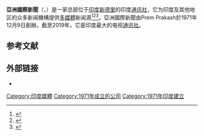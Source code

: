 {{Infobox company
| name = 亞洲國際新聞<br>Asian News International
| logo = Ani-logo-black.png
| type = [[通讯社|通讯社]]
| industry = [[传播媒体|传播媒体]]、[[新聞媒體|新聞媒體]]
| foundation = {{Start date and age|1971|12|09}}於[[新德里|新德里]]<ref>{{cite web |title=ANI MEDIA PRIVATE LIMITED - Company, directors and contact details |url=https://www.zaubacorp.com/company/ANI-MEDIA-PRIVATE-LIMITED/U74899DL1971PTC005895 |website=zaubacorp.com |accessdate=22 June 2018 |language=en |archive-date=2020-11-09 |archive-url=https://web.archive.org/web/20201109083846/https://www.zaubacorp.com/company/ANI-MEDIA-PRIVATE-LIMITED/U74899DL1971PTC005895 |dead-url=no }}</ref>
| founder = Prem Prakash
| hq_location_city = 新德里
| area_served = 印度和[[南亚|南亚]]
| owner = ANI Media Private Limited<ref>{{cite web |title=Terms & Conditions |url=https://www.aninews.in/term-condition/ |website=aninews.in |language=en |accessdate=2020-12-05 |archive-date=2021-01-18 |archive-url=https://web.archive.org/web/20210118210258/https://www.aninews.in/term-condition/ |dead-url=no }}</ref>
| parent = 
| homepage = {{URL|aninews.in}}
}}
'''亞洲國際新聞'''（{{lang-en|Asian News International}}，{{lang|en|ANI}}）是一家总部位于[[印度|印度]][[新德里|新德里]]的印度[[通讯社|通讯社]]，它为印度及其他地区的众多新闻機構提供[[多媒體|多媒體]]新闻源<ref>{{Cite book|url=https://books.google.com/books?id=MHujEBLJcvIC&pg=PA63|title=News Agencies from Pigeon to Internet|last=Shrivastava|first=K. M.|date=2007|publisher=Sterling Publishers Pvt. Ltd|isbn=9781932705676|language=en|access-date=2021-02-16|archive-date=2020-11-22|archive-url=https://web.archive.org/web/20201122084357/https://books.google.com/books?id=MHujEBLJcvIC&pg=PA63|dead-url=no}}</ref><ref>{{Cite book|url=https://books.google.com/books?id=sVffFCoGSuIC&pg=PA122|title=International News in the 21st Century|last=Paterson|first=Chris A.|last2=Sreberny|first2=Annabelle|date=2004|publisher=Georgetown University Press|isbn=9781860205965|page=122|language=en|access-date=2021-02-16|archive-date=2020-11-20|archive-url=https://web.archive.org/web/20201120015321/https://books.google.com/books?id=sVffFCoGSuIC&pg=PA122|dead-url=no}}</ref><ref>{{Cite web|title=Footaging It Fleetly|url=https://www.outlookindia.com/magazine/story/footaging-it-fleetly/288837|accessdate=2019-12-29|work=Outlook India Magazine|archive-date=2020-08-05|archive-url=https://web.archive.org/web/20200805171255/https://www.outlookindia.com/magazine/story/footaging-it-fleetly/288837|dead-url=no}}</ref>。亞洲國際新聞由Prem Prakash於1971年12月9日創辦。截至2019年，它是印度最大的电视[[通讯社|通讯社]]。

== 参考文献 ==
{{Reflist}}

== 外部链接 ==
* {{Official website}}

[[Category:印度媒體|Category:印度媒體]]
[[Category:1971年成立的公司|Category:1971年成立的公司]]
[[Category:1971年印度建立|Category:1971年印度建立]]
